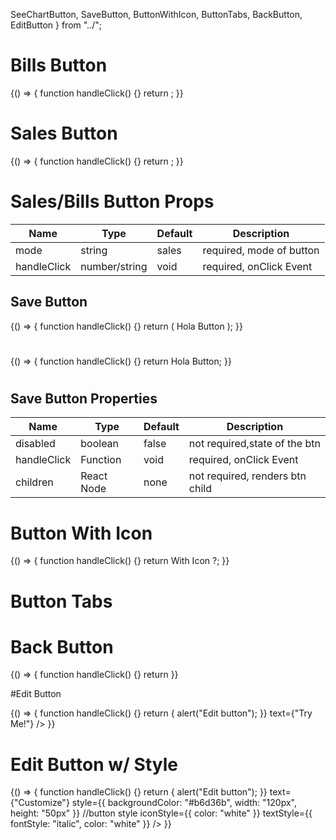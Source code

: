   SeeChartButton,
  SaveButton,
  ButtonWithIcon,
  ButtonTabs,
  BackButton,
  EditButton
} from "../";



<Meta title="MDX|Buttons" component={SeeChartButton} />

# Bills Button

<Preview>
  <Story name="Bills" live={true}>
    {() => {
      function handleClick() {}
      return <SeeChartButton mode="bills" onClick={handleClick} />;
    }}
  </Story>
</Preview>

#



# Sales Button

<Preview>
  <Story name="Sales">
    {() => {
      function handleClick() {}
      return <SeeChartButton mode="sales" onClick={handleClick} />;
    }}
  </Story>
</Preview>

# Sales/Bills Button Props

| Name       | Type          | Default | Description                      |
| ---------- | ------------- | ------- | -------------------------------- |
| mode       | string        |  sales  | required, mode of button         |
| handleClick| number/string |  void   | required, onClick Event          |


## Save Button

<Preview>
  <Story name="Save: Disabled">
    {() => {
      function handleClick() {}
      return (
        <SaveButton disabled={true} onClick={handleClick}>
          Hola Button
        </SaveButton>
      );
    }}
  </Story>
</Preview>

#

<Preview>
  <Story name="Save: Enabled">
    {() => {
      function handleClick() {}
      return <SaveButton onClick={handleClick}>Hola Button</SaveButton>;
    }}
  </Story>
</Preview>

#


## Save Button Properties



| Name       | Type          | Default | Description                      |
| ---------- | ------------- | ------- | -------------------------------- |
| disabled   | boolean       |  false  | not required,state of the btn    |
| handleClick| Function      |  void   | required, onClick Event          |
| children   | React Node    |  none   | not required, renders btn child  |



# Button With Icon

<Preview>
  <Story name="Button With Icon">
    {() => {
      function handleClick() {}
      return <ButtonWithIcon icon={'[ICON]'} handleClick={handleClick}>With Icon ?</ButtonWithIcon>;
    }}
  </Story>
</Preview>


# Button Tabs

<Preview>
  <Story name="Button Tabs">
      <ButtonTabs
            tabData={[
            {
            label: "DID POOLS",
            value: 1
            },
            { label: "SEARCH DIDS", value: 0 }
            ]}
            />
  </Story>
</Preview>



# Back Button

<Preview>
  <Story name="Back Button">
    {() => {
      function handleClick() {}
      return <BackButton />
    }}
  </Story>
</Preview>


#Edit Button

<Preview>
  <Story name="Edit Button">
    {() => {
      function handleClick() {}
      return <EditButton
            onClickFunc={() => {
              alert("Edit button");
            }}
            text={"Try Me!"}
          />
    }}
  </Story>
</Preview>

# Edit Button w/ Style

<Preview>
  <Story name="Edit Button: w/ style">
    {() => {
      function handleClick() {}
      return <EditButton
            onClickFunc={() => {
              alert("Edit button");
            }}
            text={"Customize"}
            style={{
              backgroundColor: "#b6d36b",
              width: "120px",
              height: "50px"
            }} //button style
            iconStyle={{ color: "white" }}
            textStyle={{ fontStyle: "italic", color: "white" }}
          />
    }}
  </Story>
</Preview>


